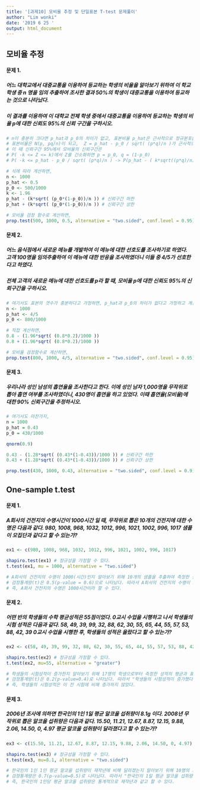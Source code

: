 ```yaml
---
title: '[과제10] 모비율 추정 및 단일표본 T-test 문제풀이'
author: "Lim wonki"
date: '2019 6 25 '
output: html_document
---
```



##  모비율 추정 

#### **문제 1.** 

##### 어느 대학교에서 대중교통을 이용하여 등교하는 학생의 비율을 알아보기 위하여 이 학교 학생 중 n 명을 임의 추출하여 조사한 결과 50%의 학생이 대중교통을 이용하여 등교하는 것으로 나타났다. 
##### 이 결과를 이용하여 이 대학교 전체 학생 중에서 대중교통을 이용하여 등교하는 학생의 비율 p에 대한 신뢰도 95%의 신뢰 구간을 구하시오.

```r
# n이 충분히 크다면 p_hat과 p_0의 차이가 없고, 표본비율 p_hat은 근사적으로 정규분포를 따른다. 
# 표본비율은 N(p, pq/n)이 되고,  Z = p_hat - p_0 / sqrt( (p*q)/n )가 근사적으로 표준정규분포 N(0,1)을 따른다. 
# 이 때 신뢰구간 95%에서 모비율의 신뢰구간은 
# P( -k <= Z <= k)에서 Z를 간소화하면 p = p_0, q = (1-p_0)
# P( -k <= p_hat - p_0 / sqrt( (p*q)/n ) -> P(p_hat - ( k*sqrt((p*q)/n) )) <= p <= p_hat + ( k*sqrt((p*q)/n) )이 된다
```

```r
# 식에 따라 게산하면, 
n <- 1000
p_hat <- 0.5
p_0 <- 500/1000
k <- 1.96
p_hat - (k*sqrt( (p_0*(1-p_0))/n )) # 신뢰구간 하한
p_hat + (k*sqrt( (p_0*(1-p_0))/n )) # 신뢰구간 상한 

# 모비율 검정 함수로 계산하면, 
prop.test(500, 1000, 0.5, alternative = "two.sided", conf.level = 0.95)
```

#### **문제 2.** 

##### 어느 음식점에서 새로운 메뉴를 개발하여 이 메뉴에 대한 선호도를 조사하기로 하였다. 고객 100명을 임의추출하여 이 메뉴에 대한 반응을 조사하였더니 이들 중 4/5가 선호한다고 하였다. 
##### 전체 고객의 새로운 메뉴에 대한 선호도를 p라 할 때, 모비율 p에 대한 신뢰도 95%의 신뢰구간을 구하시오.

```r
# 여기서도 표본의 갯수가 충분하다고 가정하면, p_hat과 p_0의 차이가 없다고 가정하고 계산한다. 
n <- 1000
p_hat <- 4/5
p_0 <- 800/1000

# 직접 계산하면,
0.8 - (1.96*sqrt( (0.8*0.2)/1000 ))
0.8 + (1.96*sqrt( (0.8*0.2)/1000 ))

# 모비율 검정함수로 계산하면,
prop.test(800, 1000, 4/5, alternative = "two.sided", conf.level = 0.95)
```


#### **문제 3.** 
##### 우리나라 성인 남성의 흡연율을 조사한다고 한다. 이에 성인 남자 1,000명을 무작위로 뽑아 흡연 여부를 조사하였더니, 430명이 흡연을 하고 있었다. 이때 흡연율(모비율)에 대한 90% 신뢰구간을 추정하시오.

```r
# 여기서도 마찬가지,
n = 1000
p_hat = 0.43
p_0 = 430/1000

qnorm(0.9)

0.43 - (1.28*sqrt( (0.43*(1-0.43))/1000 )) # 신뢰구간 하한 
0.43 + (1.28*sqrt( (0.43*(1-0.43))/1000 )) # 신뢰구간 상한 

prop.test(430, 1000, 0.43, alternative = "two.sided", conf.level = 0.9)
```

## One-sample t.test 

#### **문제 1.** 

##### A회사의 건전지의 수명시간이 1000시간 일 때, 무작위로 뽑은 10개의 건전지에 대한 수명은 다음과 같다. 980, 1008, 968, 1032, 1012, 996, 1021, 1002, 996, 1017 샘플이 모집단과 같다고 할 수 있는가?

```r
ex1 <- c(980, 1008, 968, 1032, 1012, 996, 1021, 1002, 996, 1017)

shapiro.test(ex1) # 정규성을 가정할 수 있다. 
t.test(ex1, mu = 1000, alternative = "two.sided")

# A회사의 건전지의 수명이 1000(시간)인지 알아보기 위해 10개의 샘플을 추출하여 측정한 결과 평균과 표준편차는 1003±19.2이고,
# 검정통계량(t)은 0.5(p-value = 0.6)으로 나타났다. 따라서 A회사의 건전지의 수명이 1000시간이다는 귀무가설을 기각할 수 없다.
# 즉, A회사 건전지의 수명은 1000시간이라 할 수 있다. 
```

#### **문제 2.** 

##### 어떤 반의 학생들의 수학 평균성적은 55점이었다. 0교시 수업을 시행하고 나서 학생들의 시험 성적은 다음과 같다. 58, 49, 39, 99, 32, 88, 62, 30, 55, 65, 44, 55, 57, 53, 88, 42, 39 0교시 수업을 시행한 후, 학생들의 성적은 올랐다고 할 수 있는가?

```r
ex2 <- c(58, 49, 39, 99, 32, 88, 62, 30, 55, 65, 44, 55, 57, 53, 88, 42, 39)

shapiro.test(ex2) # 정규성을 가정할 수 있다. 
t.test(ex2, mu=55, alternative = "greater")

# 학생들의 시험성적이 증가한지 알아보기 위해 17명의 학생으로부터 측정한 성적의 평균과 표준편차는 56.2±19.8(점)이다.
# 검정통계량(t)은 0.2(p-value=0.4)로 나타났다. 따라서 "학생들의 시험성적이 증가했다"는 통계적으로 유의하지 않다고 볼 수 있다.
# 즉, 학생들의 시험성적은 이 전 시험에 비해 증가하지 않았다. 

```

#### **문제 3.** 

##### 2006년 조사에 의하면 한국인의 1인 1일 평균 알코올 섭취량이 8.1g 이다. 2008년 무작위로 뽑은 알코올 섭취량은 다음과 같다. 15.50, 11.21, 12.67, 8.87, 12.15, 9.88, 2.06, 14.50, 0, 4.97 평균 알코올 섭취량이 달라졌다고 할 수 있는가?

```r
ex3 <- c(15.50, 11.21, 12.67, 8.87, 12.15, 9.88, 2.06, 14.50, 0, 4.97)

shapiro.test(ex3) # 정규성을 가정할 수 있다. 
t.test(ex3, mu=8.1, alternative = "two.sided")

# 한국인의 1인 1인 평균 알코올 섭취량이 재작년에 비해 달라졌는지 알아보기 위해 10명의 표본을 측정한 평균과 표준편차는 9.18±5.23(g)이다.
# 검정통계량은 0.7(p-value=0.5)로 나타났다. 따라서 "한국인의 1일 평균 알코올 섭취량이 재작년과 다르다"는 주장은 통계적으로 유의하지 않다.
# 즉, 한국인의 1인당 평균 알코올 섭취량은 통계적으로 재작년과 같고 할 수 있다.
```
